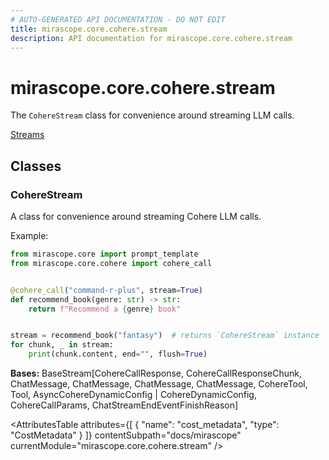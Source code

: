 ```yaml
---
# AUTO-GENERATED API DOCUMENTATION - DO NOT EDIT
title: mirascope.core.cohere.stream
description: API documentation for mirascope.core.cohere.stream
---
```


# mirascope.core.cohere.stream

<ApiType type="Module" />

The `CohereStream` class for convenience around streaming LLM calls.

<Info title="Usage">

[Streams](/docs/mirascope/learn/streams)

</Info>

## Classes

### CohereStream

<ApiType type="Class" />

A class for convenience around streaming Cohere LLM calls.

Example:

```python
from mirascope.core import prompt_template
from mirascope.core.cohere import cohere_call


@cohere_call("command-r-plus", stream=True)
def recommend_book(genre: str) -> str:
    return f"Recommend a {genre} book"


stream = recommend_book("fantasy")  # returns `CohereStream` instance
for chunk, _ in stream:
    print(chunk.content, end="", flush=True)
```

**Bases:** BaseStream[CohereCallResponse, CohereCallResponseChunk, ChatMessage, ChatMessage, ChatMessage, ChatMessage, CohereTool, Tool, AsyncCohereDynamicConfig | CohereDynamicConfig, CohereCallParams, ChatStreamEndEventFinishReason]

<AttributesTable
  attributes={[
  {
    "name": "cost_metadata",
    "type": "CostMetadata"
  }
]}
  contentSubpath="docs/mirascope"
  currentModule="mirascope.core.cohere.stream"
/>



